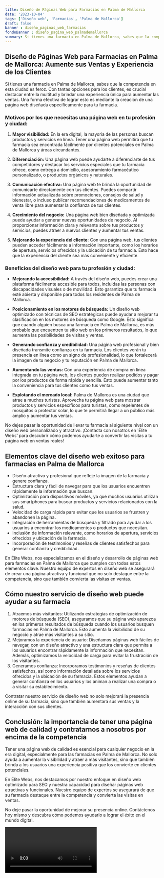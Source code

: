 ```yaml
---
title: Diseño de Páginas Web para Farmacias en Palma de Mallorca
date: '2023-10-04'
tags: ['Diseño web', 'Farmacias', 'Palma de Mallorca']
draft: false
banner : diseño_paginas_web_farmacias
fondoBanner : diseño_pagina_web_palmademallorca
summary: Si tienes una farmacia en Palma de Mallorca, sabes que la competencia en esta ciudad es feroz. Con tantas opciones para los clientes, es crucial destacar entre la multitud y brindar una experiencia única para aumentar las ventas. Una forma efectiva de lograr esto es mediante la creación de una página web diseñada específicamente para tu farmacia. 
---
```


## Diseño de Páginas Web para Farmacias en Palma de Mallorca: Aumente sus Ventas y Experiencia de los Clientes

Si tienes una farmacia en Palma de Mallorca, sabes que la competencia en esta ciudad es feroz. Con tantas opciones para los clientes, es crucial destacar entre la multitud y brindar una experiencia única para aumentar las ventas. Una forma efectiva de lograr esto es mediante la creación de una página web diseñada específicamente para tu farmacia. 

### Motivos por los que necesitas una página web en tu profesión y ciudad:

1. **Mayor visibilidad:** En la era digital, la mayoría de las personas buscan productos y servicios en línea. Tener una página web permitirá que tu farmacia sea encontrada fácilmente por clientes potenciales en Palma de Mallorca y áreas circundantes.

2. **Diferenciación:** Una página web puede ayudarte a diferenciarte de tus competidores y destacar los servicios especiales que tu farmacia ofrece, como entrega a domicilio, asesoramiento farmacéutico personalizado, o productos orgánicos y naturales.

3. **Comunicación efectiva:** Una página web te brinda la oportunidad de comunicarte directamente con tus clientes. Puedes compartir información actualizada sobre promociones, consejos de salud y bienestar, o incluso publicar recomendaciones de medicamentos de venta libre para aumentar la confianza de tus clientes.

4. **Crecimiento del negocio:** Una página web bien diseñada y optimizada puede ayudar a generar nuevas oportunidades de negocio. Al proporcionar información clara y relevante sobre tus productos y servicios, puedes atraer a nuevos clientes y aumentar tus ventas.

5. **Mejorando la experiencia del cliente:** Con una página web, tus clientes pueden acceder fácilmente a información importante, como los horarios de apertura, servicios ofrecidos y la ubicación de tu farmacia. Esto hace que la experiencia del cliente sea más conveniente y eficiente.

### Beneficios del diseño web para tu profesión y ciudad:

- **Mejorando la accesibilidad:** A través del diseño web, puedes crear una plataforma fácilmente accesible para todos, incluidas las personas con discapacidades visuales o de movilidad. Esto garantiza que tu farmacia esté abierta y disponible para todos los residentes de Palma de Mallorca.

- **Posicionamiento en los motores de búsqueda:** Un diseño web optimizado con técnicas de SEO estratégicas puede ayudar a mejorar tu clasificación en los motores de búsqueda como Google. Esto significa que cuando alguien busca una farmacia en Palma de Mallorca, es más probable que encuentren tu sitio web en los primeros resultados, lo que aumenta las posibilidades de visitas y ventas.

- **Generando confianza y credibilidad:** Una página web profesional y bien diseñada transmite confianza en tu farmacia. Los clientes verán tu presencia en línea como un signo de profesionalidad, lo que fortalecerá la imagen de tu negocio y tu reputación en Palma de Mallorca.

- **Aumentando las ventas:** Con una experiencia de compra en línea integrada en tu página web, los clientes pueden realizar pedidos y pagar por los productos de forma rápida y sencilla. Esto puede aumentar tanto la conveniencia para tus clientes como tus ventas.

- **Explotando el mercado local:** Palma de Mallorca es una ciudad que atrae a muchos turistas. Aprovecha tu página web para mostrar productos y servicios específicos para turistas, como repelentes de mosquitos o protector solar, lo que te permitirá llegar a un público más amplio y aumentar tus ventas.

No dejes pasar la oportunidad de llevar tu farmacia al siguiente nivel con un diseño web personalizado y atractivo. ¡Contacta con nosotros en 'Élite Webs' para descubrir cómo podemos ayudarte a convertir las visitas a tu página web en ventas reales!

<GifSeo />

<Cta />

## Elementos clave del diseño web exitoso para farmacias en Palma de Mallorca

- Diseño atractivo y profesional que refleje la imagen de la farmacia y genere confianza.
- Estructura clara y fácil de navegar para que los usuarios encuentren rápidamente la información que buscan.
- Optimización para dispositivos móviles, ya que muchos usuarios utilizan sus smartphones para buscar productos y servicios relacionados con la salud.
- Velocidad de carga rápida para evitar que los usuarios se frustren y abandonen la página.
- Integración de herramientas de búsqueda y filtrado para ayudar a los usuarios a encontrar los medicamentos o productos que necesitan.
- Inclusión de información relevante, como horarios de apertura, servicios ofrecidos y ubicación de la farmacia.
- Incorporación de testimonios y reseñas de clientes satisfechos para generar confianza y credibilidad.

En Élite Webs, nos especializamos en el diseño y desarrollo de páginas web para farmacias en Palma de Mallorca que cumplen con todos estos elementos clave. Nuestro equipo de expertos en diseño web se asegurará de crear una página atractiva y funcional que no solo destaque entre la competencia, sino que también convierta las visitas en ventas.

## Cómo nuestro servicio de diseño web puede ayudar a su farmacia

1. Atraemos más visitantes: Utilizando estrategias de optimización de motores de búsqueda (SEO), aseguramos que su página web aparezca en los primeros resultados de búsqueda cuando los usuarios busquen farmacias en Palma de Mallorca. Esto aumenta la visibilidad de su negocio y atrae más visitantes a su sitio.
2. Mejoramos la experiencia de usuario: Diseñamos páginas web fáciles de navegar, con un diseño atractivo y una estructura clara que permita a los usuarios encontrar rápidamente la información que necesitan. Además, optimizamos la velocidad de carga para evitar la frustración de los visitantes.
3. Generamos confianza: Incorporamos testimonios y reseñas de clientes satisfechos, así como información detallada sobre los servicios ofrecidos y la ubicación de su farmacia. Estos elementos ayudan a generar confianza en los usuarios y los animan a realizar una compra o a visitar su establecimiento.

Contratar nuestro servicio de diseño web no solo mejorará la presencia online de su farmacia, sino que también aumentará sus ventas y la interacción con sus clientes.

## Conclusión: la importancia de tener una página web de calidad y contratarnos a nosotros por encima de la competencia

Tener una página web de calidad es esencial para cualquier negocio en la era digital, especialmente para las farmacias en Palma de Mallorca. No solo ayuda a aumentar la visibilidad y atraer a más visitantes, sino que también brinda a los usuarios una experiencia positiva que los convierte en clientes potenciales.

En Élite Webs, nos destacamos por nuestro enfoque en diseño web optimizado para SEO y nuestra capacidad para diseñar páginas web atractivas y funcionales. Nuestro equipo de expertos se asegurará de que su farmacia destaque entre la competencia y convierta las visitas en ventas.

No deje pasar la oportunidad de mejorar su presencia online. Contáctenos hoy mismo y descubra cómo podemos ayudarlo a lograr el éxito en el mundo digital.

<Video />

<CtaBot job='Farmacias' city='Palma de Mallorca'/>

<Gmaps query='Palma de Mallorca+españa+maps' />